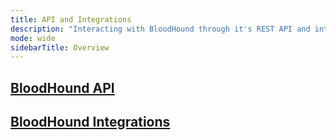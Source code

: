 ```yaml
---
title: API and Integrations
description: "Interacting with BloodHound through it's REST API and integrations which uses the API."
mode: wide
sidebarTitle: Overview
---
```


## <Icon icon="code" iconType="solid" /> [BloodHound API](/integrations/api/overview)


<CardGroup>

<Card title="BloodHound JSON Formats" icon="file-code" iconType="solid" horizontal href="/integrations/api/json-formats" />

<Card title="Working with the BloodHound API" icon="gears" iconType="solid" horizontal href="/integrations/api/working-with-api" />

</CardGroup>


## <Icon icon="puzzle-piece" iconType="solid" /> [BloodHound Integrations](/integrations/third-party/overview)

<CardGroup>

<Card title="Overview of BloodHound Integrations" icon="sitemap" iconType="solid" horizontal href="/integrations/third-party/overview" />

<Card title="Integrate BloodHound Enterprise with Splunk" icon="link" iconType="solid" horizontal href="/integrations/third-party/splunk" />

</CardGroup>
